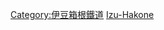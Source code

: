 {{Routemap|inline=<includeonly>yes</includeonly>|collapse=yes|title=大雄山線|title-bg=white|title-color=black|map=
\\STR~~ ~~[[東日本旅客鐵道|JR東]]：[[東海道線 (JR東日本)|東海道本線]]
\\\\STR\\STR~~ ~~[[東海旅客鐵道|JR東海]]：[[東海道新幹線]]
\\\\STR\STR+l\KRZo~~ ~~[[箱根登山鐵道|箱根登山]]：[[鐵道線 (箱根登山鐵道)|鐵道線]]
\\uexSTR+l\uexSTRq\emKRZo\emKRZo\emKRZo~~ ~~箱根登山鐵道：{{link-ja|小田原市內線|箱根登山鉄道小田原市内線}}
\\uexLSTR\\TUNNEL2\TUNNEL2\TUNNEL2
\\uexKBHFe!~HUBaq\KBHFa!~HUBq\BHF!~HUBq\BHF!~HUBq\BHF!~HUBeq~~0.0~~ID01 '''[[小田原站|小田原]]'''
\\exKBHFa\ABZg+l\ABZgr\STR2u\STR3~~ ~~''{{link-ja|新小田原站|新小田原駅|新小田原}}''~~1935年廢除
\\exSTRl\eABZg+r\STR\STR+1\STR+4u
\\\BHF\STR\STR\STR~~0.4~~ID02 '''[[綠町站|綠町]]'''
\\\KRZu\STRr\STR\STR
\\\KRZu\STRq\STRr\STR
\\\eBHF\\\STR~~ ~~''{{link-ja|相模廣小路站|相模広小路駅|相模廣小路}}''~~1935年廢除
\\\BHF\\\STR~~1.4~~ID03 '''[[井細田站|井細田]]'''
\\\STR\\\HST~~ ~~[[足柄站 (神奈川縣)|足柄]]
\\\BHF\\\STR~~2.3~~ID04 '''[[五百羅漢站|五百羅漢]]'''
\\\KRZu\STRq\STRq\STRr~~ ~~[[小田急電鐵|小田急]]：[[小田原線]]
SKRZ-Au~~ ~~[[小田原厚木道路]]
BHF~~3.1~~ID05 '''[[穴部站|穴部]]'''
BHF~~4.3~~ID06 '''[[飯田岡站|飯田岡]]'''
BHF~~5.0~~ID07 '''[[相模沼田站|相模沼田]]'''
BHF~~6.0~~ID08 '''[[岩原站|岩原]]'''
BHF~~6.3~~ID09 '''[[塚原站|塚原]]'''
hKRZWae~~ ~~{{link-ja|狩川|狩川}}
BHF~~8.2~~ID10 '''[[和田河原站|和田河原]]'''
BHF~~9.1~~ID11 '''[[富士菲林前站|富士-{zh-hans:胶片; zh-hk:菲林; zh-tw:軟片; zh-sg:菲林}-前]]'''
KBHFe~~9.6~~ID12 '''[[大雄山站|大雄山]]'''
|bottom={{navbar|大雄山線RDT}}
}}<noinclude>{{rdt intro|[[大雄山線|伊豆箱根鐵道大雄山線]]}}

[[Category:伊豆箱根鐵道]]
[[Category:日本鐵路RDT|Izu-Hakone]]
[[Category:大雄山線| ]]

</noinclude>